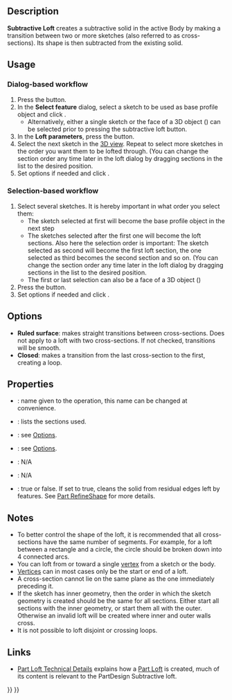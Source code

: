 <languages/>
{{Docnav
|[[PartDesign_Groove|Groove]]
|[[PartDesign_SubtractivePipe|Subtractive pipe]]
|[[PartDesign_Workbench|PartDesign]]
|IconL=PartDesign_Groove.svg
|IconR=PartDesign_SubtractivePipe.svg
|IconC=Workbench_PartDesign.svg
}}

{{GuiCommand
|Name=PartDesign SubtractiveLoft
|MenuLocation=Part Design → Create a substractive feature → Subtractive loft
|Workbenches=[[PartDesign_Workbench|PartDesign]]
|Version=0.17
|SeeAlso=[[PartDesign_AdditiveLoft|PartDesign AdditiveLoft]], [[PartDesign_SubtractivePipe|PartDesign SubtractivePipe]]
}}

==Description==

'''Subtractive Loft''' creates a subtractive solid in the active Body by making a transition between two or more sketches (also referred to as cross-sections). Its shape is then subtracted from the existing solid. 

==Usage==

=== Dialog-based workflow ===

# Press the {{Button|[[File:PartDesign_SubtractiveLoft.svg|24px]] [[PartDesign_SubtractiveLoft|Subtractive loft]]}} button.
# In the '''Select feature''' dialog, select a sketch to be used as base profile object and click {{Button|OK}}.
#* Alternatively, either a single sketch or the face of a 3D object ({{Version|0.20}}) can be selected prior to pressing the subtractive loft button.
# In the '''Loft parameters''', press the {{Button|Add Section}} button.
# Select the next sketch in the [[3D_view|3D view]]. Repeat to select more sketches in the order you want them to be lofted through. (You can change the section order any time later in the loft dialog by dragging sections in the list to the desired position.
# Set options if needed and click {{Button|OK}}.

=== Selection-based workflow  ===

# Select several sketches. It is hereby important in what order you select them:
#* The sketch selected at first will become the base profile object in the next step
#* The sketches selected after the first one will become the loft sections. Also here the selection order is important: The sketch selected as second will become the first loft section, the one selected as third becomes the second section and so on. (You can change the section order any time later in the loft dialog by dragging sections in the list to the desired position.
#* The first or last selection can also be a face of a 3D object ({{Version|0.20}})
# Press the {{Button|[[File:PartDesign_SubtractiveLoft.svg|24px]] [[PartDesign_SubtractiveLoft|Subtractive loft]]}} button.
# Set options if needed and click {{Button|OK}}.

==Options==

* '''Ruled surface''': makes straight transitions between cross-sections. Does not apply to a loft with two cross-sections. If not checked, transitions will be smooth.
* '''Closed''': makes a transition from the last cross-section to the first, creating a loop. {{Version|0.21}}

==Properties==

* {{PropertyData|Label}}: name given to the operation, this name can be changed at convenience.
* {{PropertyData|Sections}}: lists the sections used.
* {{PropertyData|Ruled}}: see [[#Options|Options]].
* {{PropertyData|Closed}}: see [[#Options|Options]].
* {{PropertyData|Midplane}}: N/A
* {{PropertyData|Reversed}}: N/A
* {{PropertyData|Refine}}: true or false. If set to true, cleans the solid from residual edges left by features. See [[Part_RefineShape|Part RefineShape]] for more details.

==Notes==

* To better control the shape of the loft, it is recommended that all cross-sections have the same number of segments. For example, for a loft between a rectangle and a circle, the circle should be broken down into 4 connected arcs.
* You can loft from or toward a single [[Glossary#V|vertex]] from a sketch or the body. {{Version|0.20}}
* [[Glossary#V|Vertices]] can in most cases only be the start or end of a loft.
* A cross-section cannot lie on the same plane as the one immediately preceding it.
* If the sketch has inner geometry, then the order in which the sketch geometry is created should be the same for all sections. Either start all sections with the inner geometry, or start them all with the outer. Otherwise an invalid loft will be created where inner and outer walls cross.
* It is not possible to loft disjoint or crossing loops.

==Links==

* [[Part Loft_Technical_Details|Part Loft Technical Details]] explains how a [[Part_Loft|Part Loft]] is created, much of its content is relevant to the PartDesign Subtractive loft.


{{Docnav
|[[PartDesign_Groove|Groove]]
|[[PartDesign_SubtractivePipe|Subtractive pipe]]
|[[PartDesign_Workbench|PartDesign]]
|IconL=PartDesign_Groove.svg
|IconR=PartDesign_SubtractivePipe.svg
|IconC=Workbench_PartDesign.svg
}}

{{PartDesign Tools navi{{#translation:}}}}
{{Userdocnavi{{#translation:}}}}
